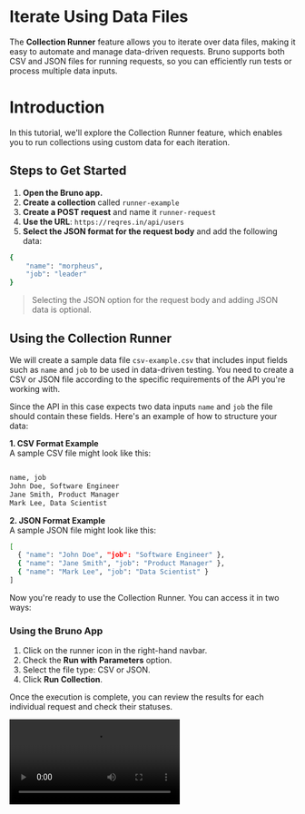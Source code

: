 

# Iterate Using Data Files 

The **Collection Runner** feature allows you to iterate over data files, making it easy to automate and manage data-driven requests. Bruno supports both CSV and JSON files for running requests, so you can efficiently run tests or process multiple data inputs.

# Introduction 

  In this tutorial, we'll explore the Collection Runner feature, which enables you to run collections using custom data for each iteration. 
## Steps to Get Started

1. **Open the Bruno app.**
2. **Create a collection** called `runner-example`
3. **Create a POST request** and name it `runner-request`
4. **Use the URL**: `https://reqres.in/api/users`
5. **Select the JSON format for the request body** and add the following data:

```bash
{
    "name": "morpheus",
    "job": "leader"
}
```

> Selecting the JSON option for the request body and adding JSON data is optional.


## Using the Collection Runner

We will create a sample data file `csv-example.csv` that includes input fields such as `name` and `job` to be used in data-driven testing. You need to create a CSV or JSON file according to the specific requirements of the API you're working with.

Since the API in this case expects two data inputs  `name` and `job`  the file should contain these fields. Here's an example of how to structure your data:


**1. CSV Format Example**  
A sample CSV file might look like this:

```bash copy

name, job
John Doe, Software Engineer
Jane Smith, Product Manager
Mark Lee, Data Scientist

```

**2. JSON Format Example**  
A sample JSON file might look like this:

``` bash copy
[
  { "name": "John Doe", "job": "Software Engineer" },
  { "name": "Jane Smith", "job": "Product Manager" },
  { "name": "Mark Lee", "job": "Data Scientist" }
]
```

Now you're ready to use the Collection Runner. You can access it in two ways:

### Using the Bruno App

1. Click on the runner icon in the right-hand navbar.
2. Check the **Run with Parameters** option.
3. Select the file type: CSV or JSON.
4. Click **Run Collection**.

Once the execution is complete, you can review the results for each individual request and check their statuses.

<Video src="/assets/demo-csv-runner-gui.mp4" />


### Using the Bruno CLI



1. Navigate to the root directory of your Bruno collection.
2. Run the following command:

   
```bash copy
   bru run --output results.html --format html --csv-file-path /path/to/csv/file.csv 
```
   


<Video src="/assets/demo-csv-runner-cli.mp4" />

It will create a `results.html` file in your Bruno collection's root directory. You can view this file in your browser.


### Command Overview 
1. ` --output results.html` : Specifies the output file for the results of your API tests.
2. ` --format [string]` : Defines the format of the output file.
3. ` --csv-file-path /path/to/csv/file.csv` : Indicates the path to the CSV file you want to use. 

[Bruno CLI Overview](../bru-cli/overview)
